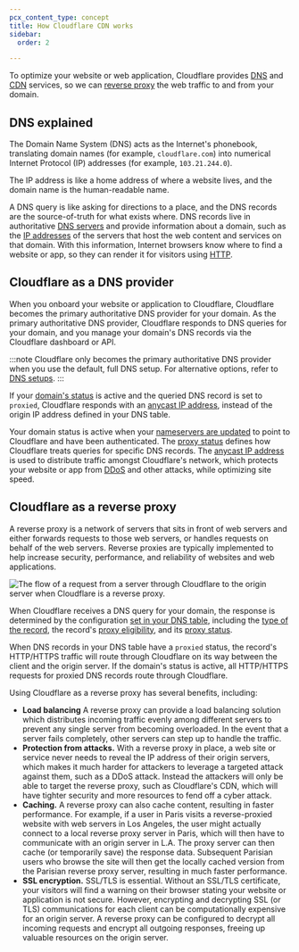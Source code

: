 ```yaml
---
pcx_content_type: concept
title: How Cloudflare CDN works
sidebar:
  order: 2

---
```



To optimize your website or web application, Cloudflare provides [DNS](https://www.cloudflare.com/learning/dns/what-is-dns/) and [CDN](https://www.cloudflare.com/learning/cdn/what-is-a-cdn/) services, so we can [reverse proxy](https://www.cloudflare.com/learning/cdn/glossary/reverse-proxy/) the web traffic to and from your domain.


## DNS explained

The Domain Name System (DNS) acts as the Internet's phonebook, translating domain names (for example, `cloudflare.com`) into numerical Internet Protocol (IP) addresses (for example, `103.21.244.0`).

The IP address is like a home address of where a website lives, and the domain name is the human-readable name.

A DNS query is like asking for directions to a place, and the DNS records are the source-of-truth for what exists where. DNS records live in authoritative [DNS servers](https://www.cloudflare.com/learning/dns/dns-server-types/) and provide information about a domain, such as the [IP addresses](https://www.cloudflare.com/learning/dns/glossary/what-is-my-ip-address/) of the servers that host the web content and services on that domain. With this information, Internet browsers know where to find a website or app, so they can render it for visitors using [HTTP](https://www.cloudflare.com/learning/ddos/glossary/hypertext-transfer-protocol-http/).

## Cloudflare as a DNS provider

When you onboard your website or application to Cloudflare, Cloudflare becomes the primary authoritative DNS provider for your domain. As the primary authoritative DNS provider, Cloudflare responds to DNS queries for your domain, and you manage your domain's DNS records via the Cloudflare dashboard or API.

:::note
Cloudflare only becomes the primary authoritative DNS provider when you use the default, full DNS setup. For alternative options, refer to [DNS setups](/dns/zone-setups/).
:::

If your [domain's status](/dns/zone-setups/reference/domain-status/) is active and the queried DNS record is set to `proxied`, Cloudflare responds with an [anycast IP address](/fundamentals/concepts/cloudflare-ip-addresses/), instead of the origin IP address defined in your DNS table. 

Your domain status is active when your [nameservers are updated](/dns/nameservers/update-nameservers/) to point to Cloudflare and have been authenticated. The [proxy status](/dns/proxy-status/) defines how Cloudflare treats queries for specific DNS records. The [anycast IP address](/fundamentals/concepts/cloudflare-ip-addresses/) is used to distribute traffic amongst Cloudflare's network, which protects your website or app from [DDoS](https://www.cloudflare.com/learning/ddos/what-is-a-ddos-attack/) and other attacks, while optimizing site speed.

## Cloudflare as a reverse proxy

A reverse proxy is a network of servers that sits in front of web servers and either forwards requests to those web servers, or handles requests on behalf of the web servers. Reverse proxies are typically implemented to help increase security, performance, and reliability of websites and web applications.

![The flow of a request from a server through Cloudflare to the origin server when Cloudflare is a reverse proxy.](~/assets/images/fundamentals/reverse-proxy.png)

When Cloudflare receives a DNS query for your domain, the response is determined by the configuration [set in your DNS table](/dns/manage-dns-records/how-to/create-dns-records/), including the [type of the record](/dns/manage-dns-records/reference/dns-record-types/), the record's [proxy eligibility](/dns/proxy-status/limitations/#proxy-eligibility), and its [proxy status](/dns/proxy-status/#proxy-eligibility).

When DNS records in your DNS table have a `proxied` status, the record's HTTP/HTTPS traffic will route through Cloudflare on its way between the client and the origin server. If the domain's status is active, all HTTP/HTTPS requests for proxied DNS records route through Cloudflare.

Using Cloudflare as a reverse proxy has several benefits, including:

- **Load balancing** A reverse proxy can provide a load balancing solution which distributes incoming traffic evenly among different servers to prevent any single server from becoming overloaded. In the event that a server fails completely, other servers can step up to handle the traffic.
- **Protection from attacks.** With a reverse proxy in place, a web site or service never needs to reveal the IP address of their origin servers, which makes it much harder for attackers to leverage a targeted attack against them, such as a DDoS attack. Instead the attackers will only be able to target the reverse proxy, such as Cloudflare's CDN, which will have tighter security and more resources to fend off a cyber attack.
- **Caching.** A reverse proxy can also cache content, resulting in faster performance. For example, if a user in Paris visits a reverse-proxied website with web servers in Los Angeles, the user might actually connect to a local reverse proxy server in Paris, which will then have to communicate with an origin server in L.A. The proxy server can then cache (or temporarily save) the response data. Subsequent Parisian users who browse the site will then get the locally cached version from the Parisian reverse proxy server, resulting in much faster performance.
- **SSL encryption.** SSL/TLS is essential. Without an SSL/TLS certificate, your visitors will find a warning on their browser stating your website or application is not secure. However, encrypting and decrypting SSL (or TLS) communications for each client can be computationally expensive for an origin server. A reverse proxy can be configured to decrypt all incoming requests and encrypt all outgoing responses, freeing up valuable resources on the origin server.
